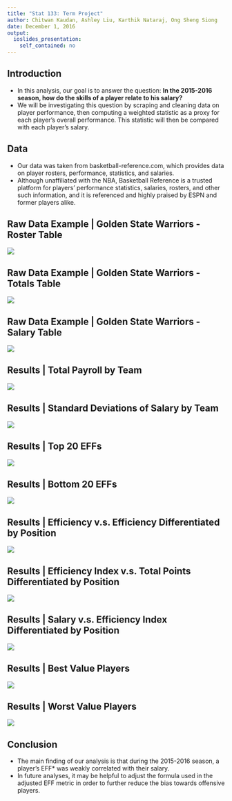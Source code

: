 ---
title: "Stat 133: Term Project"
author: Chitwan Kaudan, Ashley Liu, Karthik Nataraj, Ong Sheng Siong
date: December 1, 2016
output: 
  ioslides_presentation: 
    self_contained: no
---

## Introduction

- In this analysis, our goal is to answer the question: **In the 2015-2016 season, how do the skills of a player relate to his salary?**
- We will be investigating this question by scraping and cleaning data on player performance, then computing a weighted statistic as a proxy for each player's overall performance. This statistic will then be compared with each player's salary. 

## Data

- Our data was taken from basketball-reference.com, which provides data on player rosters, performance, statistics, and salaries.
- Although unaffiliated with the NBA, Basketball Reference is a trusted platform for players' performance statistics, salaries, rosters, and other such information, and it is referenced and highly praised by ESPN and former players alike.

## Raw Data Example | Golden State Warriors - Roster Table

![](roster1.png)

## Raw Data Example | Golden State Warriors - Totals Table

![](totals1.png)

## Raw Data Example | Golden State Warriors - Salary Table

![](salary1.png)

## Results | Total Payroll by Team

![](rsz_team_total_payroll.png)

## Results | Standard Deviations of Salary by Team

![](rsz_team_standard_deviation.png)

## Results | Top 20 EFFs

![](20_highest_effs.png)

## Results | Bottom 20 EFFs

![](20_lowest_effs.png)

## Results | Efficiency v.s. Efficiency Differentiated by Position

![](efficiency-compare1.png)

## Results | Efficiency Index v.s. Total Points Differentiated by Position

![](efficiency-points.png)

## Results | Salary v.s. Efficiency Index Differentiated by Position

![](salary-efficiency.png)

## Results | Best Value Players

![](rsz_120-most-val-players.png)

## Results | Worst Value Players

![](rsz_20-least-val-players.png)

## Conclusion

- The main finding of our analysis is that during the 2015-2016 season, a player's EFF* was weakly correlated with their salary.
- In future analyses, it may be helpful to adjust the formula used in the adjusted EFF metric in order to further reduce the bias towards offensive players.